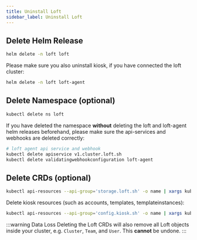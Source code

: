 ```yaml
---
title: Uninstall Loft
sidebar_label: Uninstall Loft
---
```


## Delete Helm Release
```bash
helm delete -n loft loft
```

Please make sure you also uninstall kiosk, if you have connected the loft cluster:

```bash
helm delete -n loft loft-agent
```

## Delete Namespace (optional)
```bash
kubectl delete ns loft
```

If you have deleted the namespace **without** deleting the loft and loft-agent helm releases beforehand, please make sure the api-services and webhooks are deleted correctly:
```bash
# loft agent api service and webhook
kubectl delete apiservice v1.cluster.loft.sh
kubectl delete validatingwebhookconfiguration loft-agent
```

## Delete CRDs (optional)
```bash
kubectl api-resources --api-group='storage.loft.sh' -o name | xargs kubectl delete crd
```

Delete kiosk resources (such as accounts, templates, templateinstances):
```bash
kubectl api-resources --api-group='config.kiosk.sh' -o name | xargs kubectl delete crd
```

:::warning Data Loss
Deleting the Loft CRDs will also remove all Loft objects inside your cluster, e.g. `Cluster`, `Team`, and `User`. This **cannot** be undone.
:::

